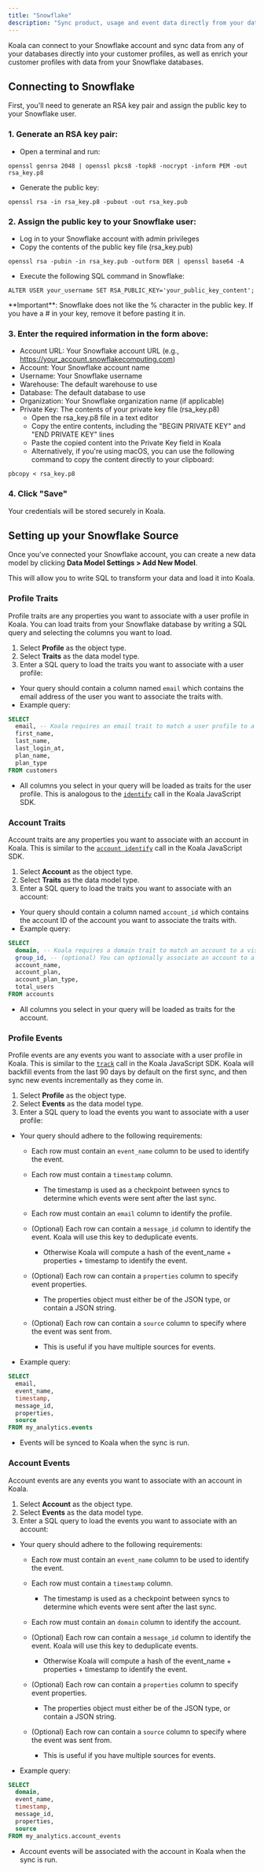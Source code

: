 ```yaml
---
title: "Snowflake"
description: "Sync product, usage and event data directly from your data warehouse."
---
```


Koala can connect to your Snowflake account and sync data from any of your databases directly into your customer profiles, as well as enrich your customer profiles with data from your Snowflake databases.

## Connecting to Snowflake
First, you'll need to generate an RSA key pair and assign the public key to your Snowflake user.


### 1. Generate an RSA key pair:

- Open a terminal and run:

```
openssl genrsa 2048 | openssl pkcs8 -topk8 -nocrypt -inform PEM -out rsa_key.p8
```

- Generate the public key:

```
openssl rsa -in rsa_key.p8 -pubout -out rsa_key.pub
```

### 2. Assign the public key to your Snowflake user:

- Log in to your Snowflake account with admin privileges
- Copy the contents of the public key file (rsa_key.pub)

```
openssl rsa -pubin -in rsa_key.pub -outform DER | openssl base64 -A
```

- Execute the following SQL command in Snowflake:

```
ALTER USER your_username SET RSA_PUBLIC_KEY='your_public_key_content';
```

<Note>
**Important**: Snowflake does not like the % character in the public key. If you have a # in your key, remove it before pasting it in.
</Note>


### 3. Enter the required information in the form above:

- Account URL: Your Snowflake account URL (e.g., https://your_account.snowflakecomputing.com)
- Account: Your Snowflake account name
- Username: Your Snowflake username
- Warehouse: The default warehouse to use
- Database: The default database to use
- Organization: Your Snowflake organization name (if applicable)
- Private Key: The contents of your private key file (rsa_key.p8)
  - Open the rsa_key.p8 file in a text editor
  - Copy the entire contents, including the "BEGIN PRIVATE KEY" and "END PRIVATE KEY" lines
  - Paste the copied content into the Private Key field in Koala
  - Alternatively, if you're using macOS, you can use the following command to copy the content directly to your clipboard:

```
pbcopy < rsa_key.p8
```

### 4. Click "Save"
Your credentials will be stored securely in Koala.

## Setting up your Snowflake Source
Once you've connected your Snowflake account, you can create a new data model by clicking **Data Model Settings > Add New Model**.

This will allow you to write SQL to transform your data and load it into Koala.

### Profile Traits
Profile traits are any properties you want to associate with a user profile in Koala. You can load traits from your Snowflake database by writing a SQL query and selecting the columns you want to load.

1. Select **Profile** as the object type.
2. Select **Traits** as the data model type.
3. Enter a SQL query to load the traits you want to associate with a user profile:
  - Your query should contain a column named `email` which contains the email address of the user you want to associate the traits with.
  - Example query:

```sql
SELECT
  email, -- Koala requires an email trait to match a user profile to a visitor in your app
  first_name,
  last_name,
  last_login_at,
  plan_name,
  plan_type
FROM customers
```

  - All columns you select in your query will be loaded as traits for the user profile. This is analogous to the [`identify`](/sdk/identify#setting-visitor-traits) call in the Koala JavaScript SDK.

### Account Traits
Account traits are any properties you want to associate with an account in Koala. This is similar to the [`account identify`](/sdk/identify#setting-account-traits) call in the Koala JavaScript SDK.

1. Select **Account** as the object type.
2. Select **Traits** as the data model type.
3. Enter a SQL query to load the traits you want to associate with an account:
  - Your query should contain a column named `account_id` which contains the account ID of the account you want to associate the traits with.
  - Example query:

```sql
SELECT
  domain, -- Koala requires a domain trait to match an account to a visitor in your app
  group_id, -- (optional) You can optionally associate an account to a group in Koala
  account_name,
  account_plan,
  account_plan_type,
  total_users
FROM accounts
```

  - All columns you select in your query will be loaded as traits for the account.

### Profile Events
Profile events are any events you want to associate with a user profile in Koala. This is similar to the [`track`](/sdk/track) call in the Koala JavaScript SDK.
Koala will backfill events from the last 90 days by default on the first sync, and then sync new events incrementally as they come in.

1. Select **Profile** as the object type. 
2. Select **Events** as the data model type.
3. Enter a SQL query to load the events you want to associate with a user profile:
  - Your query should adhere to the following requirements:
    - Each row must contain an `event_name` column to be used to identify the event.
    - Each row must contain a `timestamp` column.
      - The timestamp is used as a checkpoint between syncs to determine which events were sent after the last sync.
    - Each row must contain an `email` column to identify the profile.

    - (Optional) Each row can contain a `message_id` column to identify the event. Koala will use this key to deduplicate events.
      - Otherwise Koala will compute a hash of the event_name + properties + timestamp to identify the event.
    - (Optional) Each row can contain a `properties` column to specify event properties.
      - The properties object must either be of the JSON type, or contain a JSON string.
    - (Optional) Each row can contain a `source` column to specify where the event was sent from.
      - This is useful if you have multiple sources for events.

  - Example query:

```sql
SELECT
  email,
  event_name,
  timestamp,
  message_id,
  properties,
  source
FROM my_analytics.events
```

- Events will be synced to Koala when the sync is run.

### Account Events
Account events are any events you want to associate with an account in Koala.

1. Select **Account** as the object type.
2. Select **Events** as the data model type.
3. Enter a SQL query to load the events you want to associate with an account:

  - Your query should adhere to the following requirements:
    - Each row must contain an `event_name` column to be used to identify the event.
    - Each row must contain a `timestamp` column.
      - The timestamp is used as a checkpoint between syncs to determine which events were sent after the last sync.
    - Each row must contain an `domain` column to identify the account.

    - (Optional) Each row can contain a `message_id` column to identify the event. Koala will use this key to deduplicate events.
      - Otherwise Koala will compute a hash of the event_name + properties + timestamp to identify the event.
    - (Optional) Each row can contain a `properties` column to specify event properties.
      - The properties object must either be of the JSON type, or contain a JSON string.
    - (Optional) Each row can contain a `source` column to specify where the event was sent from.
      - This is useful if you have multiple sources for events.

  - Example query:

```sql
SELECT
  domain,
  event_name,
  timestamp,
  message_id,
  properties,
  source
FROM my_analytics.account_events
```

- Account events will be associated with the account in Koala when the sync is run.
